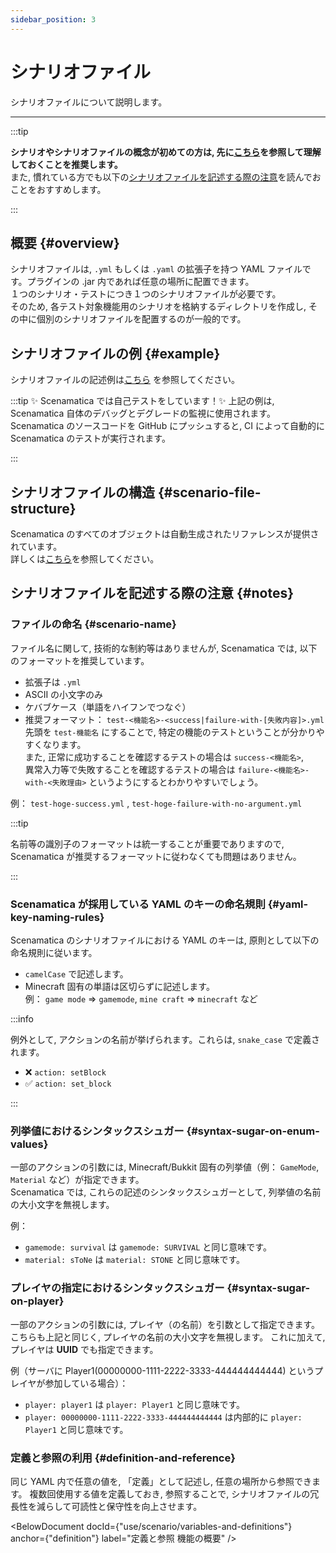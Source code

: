 ```yaml
---
sidebar_position: 3
---
```




# シナリオファイル

シナリオファイルについて説明します。

---

:::tip

**シナリオやシナリオファイルの概念が初めての方は, 先に[こちら](/docs/use/scenario/)を参照して理解しておくことを推奨します。**  
また, 慣れている方でも以下の[シナリオファイルを記述する際の注意](#notes)を読んでおことをおすすめします。

:::

## 概要 {#overview}

シナリオファイルは,  `.yml` もしくは `.yaml` の拡張子を持つ YAML ファイルです。プラグインの .jar 内であれば任意の場所に配置できます。  
１つのシナリオ・テストにつき１つのシナリオファイルが必要です。  
そのため, 各テスト対象機能用のシナリオを格納するディレクトリを作成し, その中に個別のシナリオファイルを配置するのが一般的です。

## シナリオファイルの例 {#example}

シナリオファイルの記述例は[こちら](https://github.com/TeamKun/Scenamatica/tree/main/Scenamatica/ScenamaticaActions/Base_v1_13_2/src/main/resources/scenarios/actions)
を参照してください。

:::tip ✨ Scenamatica では自己テストをしています！✨
上記の例は,  Scenamatica 自体のデバッグとデグレードの監視に使用されます。   
Scenamatica のソースコードを GitHub にプッシュすると,  CI によって自動的に Scenamatica のテストが実行されます。

:::

## シナリオファイルの構造 {#scenario-file-structure}

Scenamatica のすべてのオブジェクトは自動生成されたリファレンスが提供されています。  
詳しくは[こちら](/references/types/ScenarioFileStructure#type)を参照してください。

## シナリオファイルを記述する際の注意 {#notes}

### ファイルの命名 {#scenario-name}

ファイル名に関して, 技術的な制約等はありませんが,  Scenamatica では, 以下のフォーマットを推奨しています。

+ 拡張子は `.yml`
+ ASCII の小文字のみ
+ ケバブケース（単語をハイフンでつなぐ）
+ 推奨フォーマット： `test-<機能名>-<success|failure-with-[失敗内容]>.yml`  
  先頭を `test-機能名` にすることで, 特定の機能のテストということが分かりやすくなります。  
  また, 正常に成功することを確認するテストの場合は `success-<機能名>`,   
  異常入力等で失敗することを確認するテストの場合は `failure-<機能名>-with-<失敗理由>` というようにするとわかりやすいでしょう。

例： `test-hoge-success.yml` ,  `test-hoge-failure-with-no-argument.yml`

:::tip

名前等の識別子のフォーマットは統一することが重要でありますので,  Scenamatica が推奨するフォーマットに従わなくても問題はありません。

:::


### Scenamatica が採用している YAML のキーの命名規則 {#yaml-key-naming-rules}

Scenamatica のシナリオファイルにおける YAML のキーは, 原則として以下の命名規則に従います。

+ `camelCase` で記述します。
+ Minecraft 固有の単語は区切らずに記述します。  
例： `game mode` => `gamemode`, `mine craft` => `minecraft` など

:::info

例外として, アクションの名前が挙げられます。これらは, `snake_case` で定義されます。

- ❌ `action: setBlock`
- ✅ `action: set_block`

:::

### 列挙値におけるシンタックスシュガー {#syntax-sugar-on-enum-values}

一部のアクションの引数には,  Minecraft/Bukkit 固有の列挙値（例： `GameMode`, `Material` など）が指定できます。  
Scenamatica では, これらの記述のシンタックスシュガーとして, 列挙値の名前の大小文字を無視します。

例：
+ `gamemode: survival` は `gamemode: SURVIVAL` と同じ意味です。
+ `material: sToNe` は `material: STONE` と同じ意味です。

### プレイヤの指定におけるシンタックスシュガー {#syntax-sugar-on-player}

一部のアクションの引数には, プレイヤ（の名前）を引数として指定できます。  
こちらも上記と同じく, プレイヤの名前の大小文字を無視します。
これに加えて, プレイヤは **UUID** でも指定できます。

例（サーバに Player1(00000000-1111-2222-3333-444444444444) というプレイヤが参加している場合）：
+ `player: player1` は `player: Player1` と同じ意味です。
+ `player: 00000000-1111-2222-3333-444444444444` は内部的に `player: Player1` と同じ意味です。

### 定義と参照の利用 {#definition-and-reference}

同じ YAML 内で任意の値を, 「定義」として記述し, 任意の場所から参照できます。
複数回使用する値を定義しておき, 参照することで, シナリオファイルの冗長性を減らして可読性と保守性を向上させます。

<BelowDocument docId={"use/scenario/variables-and-definitions"}
               anchor={"definition"}
               label="定義と参照 機能の概要"
/> 
